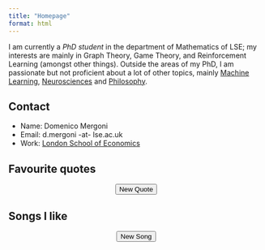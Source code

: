 ```yaml
---
title: "Homepage"
format: html
---
```


I am currently a *PhD student* in the department of Mathematics of LSE; my interests are mainly in Graph Theory, Game Theory, and Reinforcement Learning (amongst other things). Outside the areas of my PhD, I am passionate but not proficient about a lot of other topics, mainly [Machine Learning](https://sgfin.github.io/files/notes/CS229_Lecture_Notes.pdf), [Neurosciences](https://www.youtube.com/watch?v=NNnIGh9g6fA&list=PL848F2368C90DDC3D) and [Philosophy](https://www.youtube.com/watch?v=kBdfcR-8hEY&list=PL30C13C91CFFEFEA6).

::: column-margin
::: callout-note
## Contact

-   Name: Domenico Mergoni
-   Email: d.mergoni -at- lse.ac.uk
-   Work: [London School of Economics](https://www.lse.ac.uk/mathematics)
:::

::: callout-tip
## Favourite quotes

```{=html}
<div id = "quoteDisplay">
</div>
<center><button onclick="newQuote()">New Quote</button></center>
<script src="javascripts/quotes.js"></script>
```
:::

::: callout-caution
## Songs I like

```{=html}
<div id = "musicDisplay">
</div>
<center><button onclick="newMusic()">New Song</button></center>
<script src="javascripts/music.js"></script>
```
:::
:::
